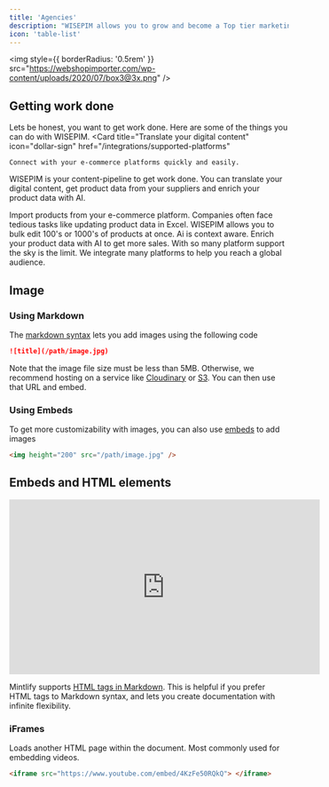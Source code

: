 ```yaml
---
title: 'Agencies'
description: "WISEPIM allows you to grow and become a Top tier marketing agency."
icon: 'table-list'
---
```



<img
  style={{ borderRadius: '0.5rem' }}
  src="https://webshopimporter.com/wp-content/uploads/2020/07/box3@3x.png"
/>

## Getting work done

Lets be honest, you want to get work done. Here are some of the things you can do with WISEPIM.
<CardGroup cols={1}>
  <Card
    title="Translate your digital content"
    icon="dollar-sign"
    href="/integrations/supported-platforms"
  >
    Connect with your e-commerce platforms quickly and easily.
  </Card>
</CardGroup>

WISEPIM is your content-pipeline to get work done. You can translate your digital content, get product data from your suppliers and enrich your product data with AI.



<CardGroup cols={2}>
  <Card
    title="Translate to any language"
    icon="file-import"
    href="/essentials/importing-products"
  >
    Import products from your e-commerce platform.
  </Card>
  <Card
    title="No more Excel pain"
    icon="table-list"
    href="/essentials/bulk-editing"
  >
    Companies often face tedious tasks like updating product data in Excel. WISEPIM allows you to bulk edit 100's or 1000's of products at once.
  </Card>
  <Card
    title="Enrich Products"
    icon="wand-magic-sparkles"
    href="/essentials/enriching-products"
  >
    Ai is context aware. Enrich your product data with AI to get more sales.
  </Card>
  <Card
    title="Reach a global audience"
    icon="file-export"
    href="/essentials/exporting-products"
  >
    With so many platform support the sky is the limit. We integrate many platforms to help you reach a global audience.
  </Card>
</CardGroup>













## Image

### Using Markdown

The [markdown syntax](https://www.markdownguide.org/basic-syntax/#images) lets you add images using the following code

```md
![title](/path/image.jpg)
```

Note that the image file size must be less than 5MB. Otherwise, we recommend hosting on a service like [Cloudinary](https://cloudinary.com/) or [S3](https://aws.amazon.com/s3/). You can then use that URL and embed.

### Using Embeds

To get more customizability with images, you can also use [embeds](/writing-content/embed) to add images

```html
<img height="200" src="/path/image.jpg" />
```

## Embeds and HTML elements

<iframe
  width="560"
  height="315"
  src="https://www.youtube.com/embed/4KzFe50RQkQ"
  title="YouTube video player"
  frameBorder="0"
  allow="accelerometer; autoplay; clipboard-write; encrypted-media; gyroscope; picture-in-picture"
  allowFullScreen
  style={{ width: '100%', borderRadius: '0.5rem' }}
></iframe>

<br />

<Tip>

Mintlify supports [HTML tags in Markdown](https://www.markdownguide.org/basic-syntax/#html). This is helpful if you prefer HTML tags to Markdown syntax, and lets you create documentation with infinite flexibility.

</Tip>

### iFrames

Loads another HTML page within the document. Most commonly used for embedding videos.

```html
<iframe src="https://www.youtube.com/embed/4KzFe50RQkQ"> </iframe>
```

